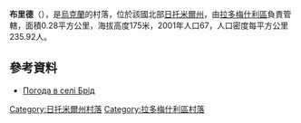{{coord|50|28|18|N|29|5|48|E|scale:30000|display=title}}

'''布里德'''（{{lang-uk|Брід}}），是[[烏克蘭|烏克蘭]]的村落，位於該國北部[[日托米爾州|日托米爾州]]，由[[拉多梅什利區|拉多梅什利區]]負責管轄，面積0.28平方公里，海拔高度175米，2001年人口67，人口密度每平方公里235.92人。

==參考資料==
* [http://weather.in.ua/ua/zhitomirskaja/2040 Погода в селі Брід] {{Wayback|url=http://weather.in.ua/ua/zhitomirskaja/2040 |date=20111219160427 }}

{{DEFAULTSORT:Брід}}
[[Category:日托米爾州村落|Category:日托米爾州村落]]
[[Category:拉多梅什利區村落|Category:拉多梅什利區村落]]


{{Zhytomyr-geo-stub}}
